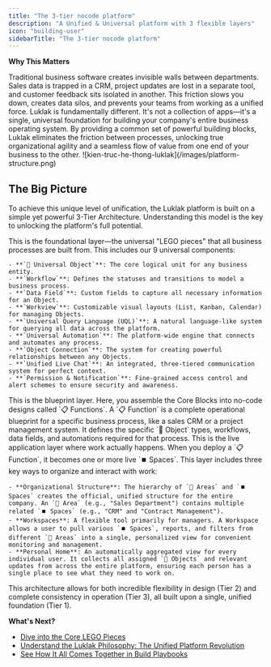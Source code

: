 ```yaml
---
title: "The 3-tier nocode platform"
description: "A Unified & Universal platform with 3 flexible layers"
icon: "building-user"
sidebarTitle: "The 3-tier nocode platform"
---
```


**Why This Matters**

<Warning>
  Traditional business software creates invisible walls between departments. Sales data is trapped in a CRM, project updates are lost in a separate tool, and customer feedback sits isolated in another. This friction slows you down, creates data silos, and prevents your teams from working as a unified force.
</Warning>

<Tip>
  Luklak is fundamentally different. It's not a collection of apps—it's a single, universal foundation for building your company's entire business operating system. By providing a common set of powerful building blocks, Luklak eliminates the friction between processes, unlocking true organizational agility and a seamless flow of value from one end of your business to the other.
</Tip>

<Frame caption="LUKLAK system architecture, from raw materials, design to usage">
  ![kien-truc-he-thong-luklak](/images/platform-structure.png)
</Frame>

## **The Big Picture**

To achieve this unique level of unification, the Luklak platform is built on a simple yet powerful 3-Tier Architecture. Understanding this model is the key to unlocking the platform's full potential.

<AccordionGroup>
  <Accordion title="Tier 1: Core Blocks" icon="cube" iconType="duotone">
    This is the foundational layer—the universal "LEGO pieces" that all business processes are built from. This includes our 9 universal components:

    - **`🧊 Universal Object`**: The core logical unit for any business entity.
    - **`Workflow`**: Defines the statuses and transitions to model a business process.
    - **`Data Field`**: Custom fields to capture all necessary information for an Object.
    - **`Workview`**: Customizable visual layouts (List, Kanban, Calendar) for managing Objects.
    - **`Universal Query Language (UQL)`**: A natural language-like system for querying all data across the platform.
    - **`Universal Automation`**: The platform-wide engine that connects and automates any process.
    - **`Object Connection`**: The system for creating powerful relationships between any Objects.
    - **`Unified Live Chat`**: An integrated, three-tiered communication system for perfect context.
    - **`Permission & Notification`**: Fine-grained access control and alert schemes to ensure security and awareness.
  </Accordion>
  <Accordion title="Tier 2: Function Design" icon="map" iconType="duotone">
    This is the blueprint layer. Here, you assemble the Core Blocks into no-code designs called `📋 Functions`. A `📋 Function` is a complete operational blueprint for a specific business process, like a sales CRM or a project management system. It defines the specific `🧊 Object` types, workflows, data fields, and automations required for that process.
  </Accordion>
  <Accordion title="Tier 3: Usage & Operation" icon="table-columns" iconType="duotone">
    This is the live application layer where work actually happens. When you deploy a `📋 Function`, it becomes one or more live `⏹️ Spaces`. This layer includes three key ways to organize and interact with work:

    - **Organizational Structure**: The hierarchy of `📂 Areas` and `⏹️ Spaces` creates the official, unified structure for the entire company. An `📂 Area` (e.g., "Sales Department") contains multiple related `⏹️ Spaces` (e.g., "CRM" and "Contract Management").
    - **Workspaces**: A flexible tool primarily for managers. A Workspace allows a user to pull various `⏹️ Spaces`, reports, and filters from different `📂 Areas` into a single, personalized view for convenient monitoring and management.
    - **Personal Home**: An automatically aggregated view for every individual user. It collects all assigned `🧊 Objects` and relevant updates from across the entire platform, ensuring each person has a single place to see what they need to work on.
  </Accordion>
</AccordionGroup>

This architecture allows for both incredible flexibility in design (Tier 2) and complete consistency in operation (Tier 3), all built upon a single, unified foundation (Tier 1).

**What's Next?**

- [Dive into the Core LEGO Pieces](/platform/core-concepts)
- [Understand the Luklak Philosophy: The Unified Platform Revolution](/getting-started/philosophy)
- [See How It All Comes Together in Build Playbooks](/build-playbooks)